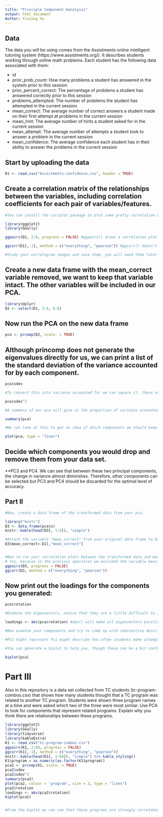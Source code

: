 ```yaml
---
title: "Principle Component Aanalysis"
output: html_document
Author: Yixiong Xu
---
```

## Data
The data you will be using comes from the Assistments online intelligent tutoring system (https://www.assistments.org/). It describes students working through online math problems. Each student has the following data associated with them:

- id
- prior_prob_count: How many problems a student has answered in the system prior to this session
- prior_percent_correct: The percentage of problems a student has answered correctly prior to this session
- problems_attempted: The number of problems the student has attempted in the current session
- mean_correct: The average number of correct answers a student made on their first attempt at problems in the current session
- mean_hint: The average number of hints a student asked for in the current session
- mean_attempt: The average number of attempts a student took to answer a problem in the current session
- mean_confidence: The average confidence each student has in their ability to answer the problems in the current session

## Start by uploading the data
```r
D1 <- read.csv("Assistments-confidence.csv", header = TRUE)

```

## Create a correlation matrix of the relationships between the variables, including correlation coefficients for each pair of variables/features.

```r
#You can install the corrplot package to plot some pretty correlation matrices (sometimes called correlograms)

library(ggplot2)
library(GGally)

ggpairs(D1, 2:8, progress = FALSE) #ggpairs() draws a correlation plot between all the columns you identify by number (second option, you don't need the first column as it is the student ID) and progress = FALSE stops a progress bar appearing as it renders your plot

ggcorr(D1[,-1], method = c("everything", "pearson")) #ggcorr() doesn't have an explicit option to choose variables so we need to use matrix notation to drop the id variable. We then need to choose a "method" which determines how to treat missing values (here we choose to keep everything, and then which kind of correlation calculation to use, here we are using Pearson correlation, the other options are "kendall" or "spearman")

#Study your correlogram images and save them, you will need them later. Take note of what is strongly related to the outcome variable of interest, mean_correct. 
```

## Create a new data frame with the mean_correct variable removed, we want to keep that variable intact. The other variables will be included in our PCA.

```r
library(dplyr)
D2 <- select(D1, 2:4, 6:8)

```

## Now run the PCA on the new data frame

```r
pca <- prcomp(D2, scale. = TRUE)
```

## Although princomp does not generate the eigenvalues directly for us, we can print a list of the standard deviation of the variance accounted for by each component.

```r
pca$sdev

#To convert this into variance accounted for we can square it, these numbers are proportional to the eigenvalue

pca$sdev^2

#A summary of our pca will give us the proportion of variance accounted for by each component

summary(pca)

#We can look at this to get an idea of which components we should keep and which we should drop

plot(pca, type = "lines")
```

## Decide which components you would drop and remove them from your data set.

**PC3 and PC4. We can see that between these two principal components, the change in variance almost diminishes. Therefore, other components can be selected but PC3 and PC4 should be discarded for the optimal level of accuracy.

## Part II

```r
#Now, create a data frame of the transformed data from your pca.

library("knitr")
D3 <- data.frame(pca$x)
knitr::kable(head(D3[, 1:6]), "simple")

#Attach the variable "mean_correct" from your original data frame to D3.
D3$mean_correct<-D1[,"mean_correct"]


#Now re-run your correlation plots between the transformed data and mean_correct. If you had dropped some components would you have lost important infomation about mean_correct?
# Yes, because in the previous operation we excluded the variable mean_correct.Therefore, there was no correlation between components percent and mean_correct.
ggpairs(D3, progress = FALSE)
ggcorr(D3, method = c("everything", "pearson")) 

```
## Now print out the loadings for the components you generated:

```r
pca$rotation

#Examine the eigenvectors, notice that they are a little difficult to interpret. It is much easier to make sense of them if we make them proportional within each component

loadings <- abs(pca$rotation) #abs() will make all eigenvectors positive

#Now examine your components and try to come up with substantive descriptions of what some might represent?

#PC1 might represent Pc1 might describe how often students make attempts.Since in PC1, components such as mean_hint, mean_attempt, problems_attempted are all very high in absolute value. PC2 may represent a student's prior knowledge, because prior_percent_correct and prior_prob_count are very large in values.

#You can generate a biplot to help you, though these can be a bit confusing. They plot the transformed data by the first two components. Therefore, the axes represent the direction of maximum variance accounted for. Then mapped onto this point cloud are the original directions of the variables, depicted as red arrows. It is supposed to provide a visualization of which variables "go together". Variables that possibly represent the same underlying construct point in the same direction.  

biplot(pca)


```
# Part III  
Also in this repository is a data set collected from TC students (tc-program-combos.csv) that shows how many students thought that a TC program was related to another TC program. Students were shown three program names at a time and were asked which two of the three were most similar. Use PCA to look for components that represent related programs. Explain why you think there are relationships between these programs.

```r
library(ggplot2)
library(GGally)
library(tidyverse)
library(kableExtra)
K1 <- read.csv("tc-program-combos.csv")
ggpairs(K1, 2:68, progress = FALSE)
ggcorr(K1[,-1], method = c("everything", "pearson"))
knitr::kable(head(K1[, 2:68]), "simple") %>% kable_styling()
K1$program = as.numeric(as.factor(K1$program))
pca2 <- prcomp(K1, scale. = TRUE)
pca2$sdev
pca2$sdev^2
summary(pca2)
plot(pca2, colour = 'program', size = 3, type = "lines")
pca2$rotation
loadings <- abs(pca2$rotation)
biplot(pca2)


#From the biplot we can see that these programs are strongly correlated within principal components groups. For example, literacy and Linguistics have high loading scores and component variances within the group.We can also observe k1 directly to prove this.
```





